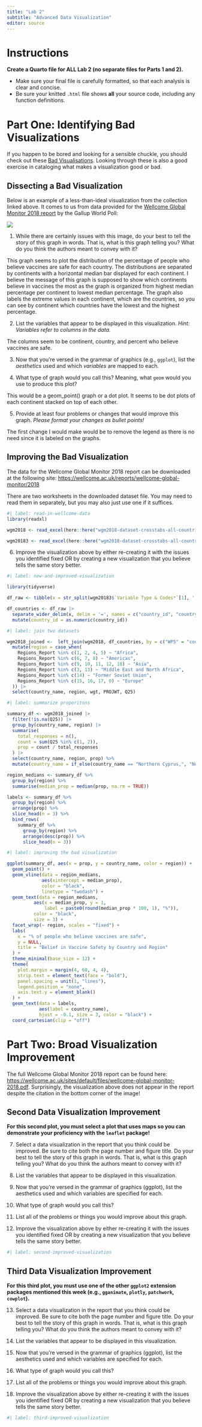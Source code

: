 ```yaml
---
title: "Lab 2"
subtitle: "Advanced Data Visualization"
editor: source
---
```


# Instructions

**Create a Quarto file for ALL Lab 2 (no separate files for Parts 1 and 2).**

- Make sure your final file is carefully formatted, so that each analysis is
clear and concise.
- Be sure your knitted `.html` file shows **all** your source code, including
any function definitions. 

# Part One: Identifying Bad Visualizations

If you happen to be bored and looking for a sensible chuckle, you should check
out these [Bad Visualisations](https://badvisualisations.tumblr.com/). Looking through these is also a good exercise in cataloging what makes a visualization
good or bad. 

## Dissecting a Bad Visualization

Below is an example of a less-than-ideal visualization from the collection
linked above. It comes to us from data provided for the [Wellcome Global Monitor 2018 report](https://wellcome.ac.uk/reports/wellcome-global-monitor/2018) by the 
Gallup World Poll:

![](images/bad-wellcome-graph.jpg)

1. While there are certainly issues with this image, do your best to tell the
story of this graph in words. That is, what is this graph telling you? What do
you think the authors meant to convey with it?

This graph seems to plot the distribution of the percentage of people who believe vaccines are safe for each country. The distributions are separated by continents with a horizontal median bar displayed for each continent. I believe the message of this graph is supposed to show which continents believe in vaccines the most as the graph is organized from highest median percentage per continent to lowest median percentage. The graph also labels the extreme values in each continent, which are the countries, so you can see by continent which countries have the lowest and the highest percentage. 

2. List the variables that appear to be displayed in this visualization. 
*Hint: Variables refer to columns in the data.*

The columns seem to be continent, country, and percent who believe vaccines are safe.

3. Now that you're versed in the grammar of graphics (e.g., `ggplot`), list the *aesthetics* used and which *variables* are mapped to each.



4. What type of graph would you call this? Meaning, what `geom` would you use
to produce this plot?

This would be a geom_point() graph or a dot plot. It seems to be dot plots of each continent stacked on top of each other.

5. Provide at least four problems or changes that would improve this graph. 
*Please format your changes as bullet points!*

The first change I would make would be to remove the legend as there is no need since it is labeled on the graphs. 

## Improving the Bad Visualization

The data for the Wellcome Global Monitor 2018 report can be downloaded at the following site: [https://wellcome.ac.uk/reports/wellcome-global-monitor/2018](https://wellcome.org/sites/default/files/wgm2018-dataset-crosstabs-all-countries.xlsx)

<!-- at the "Dataset and crosstabs for all countries" link on the right side of the page-->

There are two worksheets in the downloaded dataset file. You may need to read
them in separately, but you may also just use one if it suffices.

```r
#| label: read-in-wellcome-data
library(readxl)

wgm2018 <- read_excel(here::here("wgm2018-dataset-crosstabs-all-countries.xlsx"), sheet = 2)

wgm20183 <- read_excel(here::here("wgm2018-dataset-crosstabs-all-countries.xlsx"), sheet = 3)
```

6. Improve the visualization above by either re-creating it with the issues you
identified fixed OR by creating a new visualization that you believe tells the
same story better.

```r
#| label: new-and-improved-visualization

library(tidyverse)

df_raw <- tibble(x = str_split(wgm20183$`Variable Type & Codes*`[1], ',\\s')[[1]])

df_countries <- df_raw |>
  separate_wider_delim(x, delim = '=', names = c("country_id", "country_name")) |>
  mutate(country_id = as.numeric(country_id))
```

```r
#| label: join two datasets

wgm2018_joined <-  left_join(wgm2018, df_countries, by = c("WP5" = "country_id")) |>
  mutate(region = case_when(
    Regions_Report %in% c(1, 2, 4, 5) ~ "Africa",
    Regions_Report %in% c(6, 7, 8) ~ "Americas",
    Regions_Report %in% c(9, 10, 11, 12, 18) ~ "Asia",
    Regions_Report %in% c(3, 13) ~ "Middle East and North Africa",
    Regions_Report %in% c(14) ~ "Former Soviet Union",
    Regions_Report %in% c(15, 16, 17, 0) ~ "Europe"
  )) |>
  select(country_name, region, wgt, PROJWT, Q25)
```

```r
#| label: summarize proporitons

summary_df <- wgm2018_joined |>
  filter(!is.na(Q25)) |>
  group_by(country_name, region) |>
  summarise(
    total_responses = n(),
    count = sum(Q25 %in% c(1, 2)),
    prop = count / total_responses
  ) |>
  select(country_name, region, prop) %>%
  mutate(country_name = if_else(country_name == "Northern Cyprus,", "Northern Cyprus", country_name))
```

```r
region_medians <- summary_df %>%
  group_by(region) %>%
  summarise(median_prop = median(prop, na.rm = TRUE))

labels <- summary_df %>%
  group_by(region) %>%
  arrange(prop) %>%
  slice_head(n = 3) %>%
  bind_rows(
    summary_df %>%
      group_by(region) %>%
      arrange(desc(prop)) %>%
      slice_head(n = 3))
```


```r
#| label: improving the bad visualization

ggplot(summary_df, aes(x = prop, y = country_name, color = region)) +
  geom_point() +
  geom_vline(data = region_medians, 
             aes(xintercept = median_prop),
             color = "black",
             linetype = "twodash") + 
  geom_text(data = region_medians,
          aes(x = median_prop, y = 1,
              label = paste0(round(median_prop * 100, 1), "%")),
          color = "black",
          size = 3) +
  facet_wrap(~ region, scales = "fixed") +
  labs(
    x = "% of people who believe vaccines are safe",
    y = NULL,
    title = "Belief in Vaccine Safety by Country and Region"
  ) +
  theme_minimal(base_size = 12) +
  theme(
    plot.margin = margin(4, 60, 4, 4),
    strip.text = element_text(face = "bold"),
    panel.spacing = unit(1, "lines"),
    legend.position = "none",
    axis.text.y = element_blank()
  ) +
  geom_text(data = labels,
            aes(label = country_name),
            hjust = -0.1, size = 3, color = "black") +
  coord_cartesian(clip = "off")
```

# Part Two: Broad Visualization Improvement

The full Wellcome Global Monitor 2018 report can be found here: [https://wellcome.ac.uk/sites/default/files/wellcome-global-monitor-2018.pdf](https://wellcome.ac.uk/sites/default/files/wellcome-global-monitor-2018.pdf). 
Surprisingly, the visualization above does not appear in the report despite the
citation in the bottom corner of the image!

## Second Data Visualization Improvement

**For this second plot, you must select a plot that uses maps so you can demonstrate your proficiency with the `leaflet` package!**

7. Select a data visualization in the report that you think could be improved. 
Be sure to cite both the page number and figure title. Do your best to tell the
story of this graph in words. That is, what is this graph telling you? What do
you think the authors meant to convey with it?



8. List the variables that appear to be displayed in this visualization.



9. Now that you're versed in the grammar of graphics (ggplot), list the
aesthetics used and which variables are specified for each.



10. What type of graph would you call this?



11. List all of the problems or things you would improve about this graph.  

12. Improve the visualization above by either re-creating it with the issues you identified fixed OR by creating a new visualization that you believe tells the same story better.

```r
#| label: second-improved-visualization


```

## Third Data Visualization Improvement

**For this third plot, you must use one of the other `ggplot2` extension packages mentioned this week (e.g., `gganimate`, `plotly`, `patchwork`, `cowplot`).**
 
13. Select a data visualization in the report that you think could be improved. 
Be sure to cite both the page number and figure title. Do your best to tell the
story of this graph in words. That is, what is this graph telling you? What do
you think the authors meant to convey with it?



14. List the variables that appear to be displayed in this visualization.



15. Now that you're versed in the grammar of graphics (ggplot), list the
aesthetics used and which variables are specified for each.



16. What type of graph would you call this?



17. List all of the problems or things you would improve about this graph.  

18. Improve the visualization above by either re-creating it with the issues you identified fixed OR by creating a new visualization that you believe tells the same story better.

```r
#| label: third-improved-visualization


```
